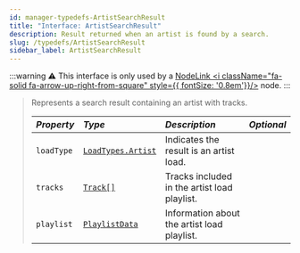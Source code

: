 ```yaml
---
id: manager-typedefs-ArtistSearchResult
title: "Interface: ArtistSearchResult"
description: Result returned when an artist is found by a search.
slug: /typedefs/ArtistSearchResult
sidebar_label: ArtistSearchResult
---
```

:::warning
⚠️ This interface is only used by a [NodeLink <i className="fa-solid fa-arrow-up-right-from-square" style={{ fontSize: '0.8em'}}/>](https://github.com/PerformanC/NodeLink) node.
:::

> Represents a search result containing an artist with tracks.
> 
> | <i className="fa-solid fa-hashtag"/> Property | <i className="fa-solid fa-font"/> Type                  | <i className="fa-solid fa-list"/> Description | <i className="fa-solid fa-flask"/> Optional |
> |:----------------------------------------------|:------------------------------------------------------- |:----------------------------------------------|:-------------------------------------------:|
> | `loadType`                                    | [`LoadTypes.Artist`](../Enums/LoadTypes.mdx#artist)     | Indicates the result is an artist load.       | <i className="fa-solid fa-xmark"/>          |
> | `tracks`                                      | [`Track[]`](./Track.mdx)                                | Tracks included in the artist load playlist.  | <i className="fa-solid fa-xmark"/>          |
> | `playlist`                                    | [`PlaylistData`](./PlaylistData.mdx)                    | Information about the artist load playlist.   | <i className="fa-solid fa-xmark"/>          |
